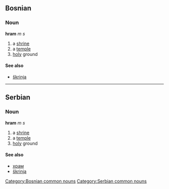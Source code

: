 ==Bosnian==
===Noun===
'''hram''' ''m s''
#a [[shrine]]
#a [[temple]]
#[[holy]] ground
====See also====
*[[škrinja]]
[[Category:Bosnian common nouns]]

----

==Serbian==
===Noun===
'''hram''' ''m s''
#a [[shrine]]
#a [[temple]]
#[[holy]] ground
====See also====
*[[храм]]
*[[škrinja]]
[[Category:Serbian common nouns]]